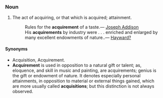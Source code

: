 ===Noun===
#The act of acquiring, or that which is acquired; attainment. 
#:Rules for the '''acquirement''' of a taste.&mdash; [[Joseph Addison]]
#:His '''acquirements''' by industry were . . . enriched and enlarged by many excellent endowments of nature..&mdash; [[Hayward?]]

====Synonyms====
*Acquisition, Acquirement. 
*'''Acquirement''' is used in opposition to a natural gift or talent; as, eloquence, and skill in music and painting, are acquirements; genius is the gift or endowment of nature. It denotes especially personal attainments, in opposition to material or external things gained, which are more usually called '''acquisitions'''; but this distinction is not always observed.
